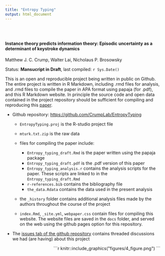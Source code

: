 ```yaml
---
title: "Entropy Typing"
output: html_document
---
```



<style type="text/css">
.title {
  display: none;
}

#getting-started img {
  margin-right: 10px;
}

</style>

<div class="row" style="padding-top: 30px;">
<div class="col-sm-6">

#### Instance theory predicts information theory: Episodic uncertainty as a determinant of keystroke dynamics

Matthew J. C. Crump, Walter Lai, Nicholaus P. Brosowsky

Status: **Mansucript in Draft**, last compiled: `r Sys.Date()`

This is an open and reproducible project being written in public on Github. The entire project is written in R Markdown, including .rmd files for analysis, and .rmd files to compile the paper in APA format using papaja (for .pdf), and this R Markdown website. In principle the source code and open data contained in the project repository should be sufficient for compiling and reproducing this [paper](https://crumplab.github.io/EntropyTypingpaper/Entropy_typing_draft.html).

- Github repository: [https://github.com/CrumpLab/EntropyTyping](https://github.com/CrumpLab/EntropyTyping)

  - `EntropyTyping.proj` is the R-studio project file
  - `mturk.txt.zip` is the raw data
  - files for compiling the paper include:
      
    - `Entropy_typing_draft.Rmd` is the paper written using the papaja package
    - `Entropy_typing_draft.pdf` is the .pdf version of this paper
    - `Entropy_typing_analysis.r` contains the analysis scripts for the paper. These scripts are linked to in the `Entropy_typing_draft.Rmd`
    - `r-references.bib` contains the bibliography file
    - `the_data.Rdata` contains the data used in the present analysis
        
  - the `_history` folder contains additional analysis files made by the authors throughout the course of the project
  - `index.Rmd`, `_site.yml`, `webpaper.css` contain files for compiling this website. The website files are saved in the `docs` folder, and served on the web using the github pages option for this repository.
      
- The [issues tab of the github repository](https://github.com/CrumpLab/EntropyTyping/issues) contains threaded discussions we had (are having) about this project



</div>
<div class="col-sm-6", style= "text-align:right;">

```r
knitr::include_graphics("figures/4_figure.png")
```


</div>
